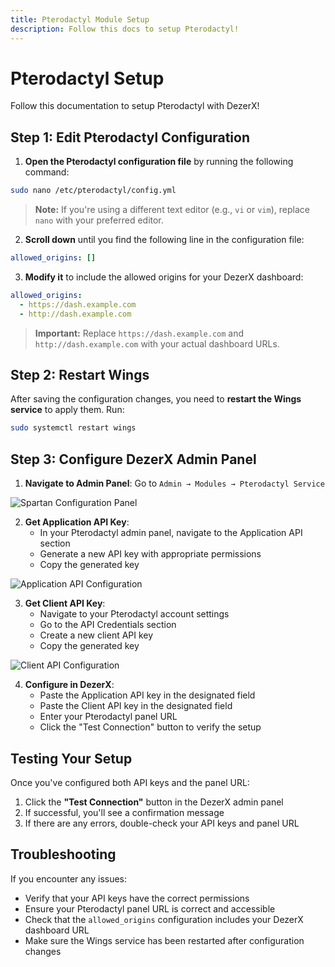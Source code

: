 ```yaml
---
title: Pterodactyl Module Setup
description: Follow this docs to setup Pterodactyl!
---
```


# Pterodactyl Setup

Follow this documentation to setup Pterodactyl with DezerX!

## Step 1: Edit Pterodactyl Configuration

1. **Open the Pterodactyl configuration file** by running the following command:

```bash
sudo nano /etc/pterodactyl/config.yml
```

> **Note:** If you're using a different text editor (e.g., `vi` or `vim`), replace `nano` with your preferred editor.

2. **Scroll down** until you find the following line in the configuration file:

```yaml
allowed_origins: []
```

3. **Modify it** to include the allowed origins for your DezerX dashboard:

```yaml
allowed_origins:
  - https://dash.example.com
  - http://dash.example.com
```

> **Important:** Replace `https://dash.example.com` and `http://dash.example.com` with your actual dashboard URLs.

## Step 2: Restart Wings

After saving the configuration changes, you need to **restart the Wings service** to apply them. Run:

```bash
sudo systemctl restart wings
```

## Step 3: Configure DezerX Admin Panel

1. **Navigate to Admin Panel**: Go to `Admin → Modules → Pterodactyl Service`

![Spartan Configuration Panel](/spartan.png)

2. **Get Application API Key**:
   - In your Pterodactyl admin panel, navigate to the Application API section
   - Generate a new API key with appropriate permissions
   - Copy the generated key

![Application API Configuration](/application-api.png)

3. **Get Client API Key**:
   - Navigate to your Pterodactyl account settings
   - Go to the API Credentials section
   - Create a new client API key
   - Copy the generated key

![Client API Configuration](/client-api.png)

4. **Configure in DezerX**:
   - Paste the Application API key in the designated field
   - Paste the Client API key in the designated field
   - Enter your Pterodactyl panel URL
   - Click the "Test Connection" button to verify the setup

## Testing Your Setup

Once you've configured both API keys and the panel URL:

1. Click the **"Test Connection"** button in the DezerX admin panel
2. If successful, you'll see a confirmation message
3. If there are any errors, double-check your API keys and panel URL

## Troubleshooting

If you encounter any issues:

- Verify that your API keys have the correct permissions
- Ensure your Pterodactyl panel URL is correct and accessible
- Check that the `allowed_origins` configuration includes your DezerX dashboard URL
- Make sure the Wings service has been restarted after configuration changes
